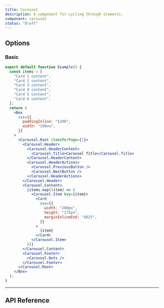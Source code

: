 ```yaml
---
title: Carousel
description: A component for cycling through elements.
component: carousel
status: "Draft"
---
```


## Options

### Basic

```jsx withPreview
export default function Example() {
  const items = [
    "Card 1 content",
    "Card 2 content",
    "Card 3 content",
    "Card 4 content",
    "Card 5 content",
    "Card 6 content",
  ];
  return (
    <Box
      css={{
        paddingInline: "$100",
        width: "100vw",
      }}
    >
      <Carousel.Root itemsPerPage={1}>
        <Carousel.Header>
          <Carousel.HeaderContent>
            <Carousel.Title>Carousel Title</Carousel.Title>
          </Carousel.HeaderContent>
          <Carousel.HeaderActions>
            <Carousel.PreviousButton />
            <Carousel.NextButton />
          </Carousel.HeaderActions>
        </Carousel.Header>
        <Carousel.Content>
          {items.map((item) => (
            <Carousel.Item key={item}>
              <Card
                css={{
                  width: "200px",
                  height: "175px",
                  marginInlineEnd: "$025",
                }}
              >
                {item}
              </Card>
            </Carousel.Item>
          ))}
        </Carousel.Content>
        <Carousel.Footer>
          <Carousel.Dots />
        </Carousel.Footer>
      </Carousel.Root>
    </Box>
  );
}
```

---

## API Reference

<PropsTable props={propsTable} />
